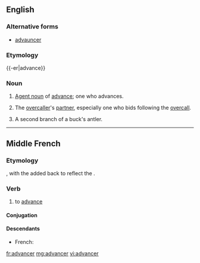 ==English==

===Alternative forms===
* [[advauncer]] {{qualifier|obsolete}}

===Etymology===
{{-er|advance}}

===Noun===
{{en-noun}}

# [[agent noun|Agent noun]] of [[advance]]; one who advances.
# {{bridge}} The [[overcaller]]'s [[partner]], especially one who bids following the [[overcall]].
# A second branch of a buck's antler.
#: {{rfquotek|Howell}}

----

==Middle French==

===Etymology===
{{etyl|fro|frm}} {{term|avancer|lang=fro}}, with the {{term||d}} added back to reflect the {{etyl|la|frm}}.

===Verb===
{{head|frm|verb}}

# to [[advance]] {{gloss|to move forwards}}

====Conjugation====
{{frm-conj-cer|advan}}

====Descendants====
* French: {{l|fr|avancer}}

[[fr:advancer]]
[[mg:advancer]]
[[vi:advancer]]